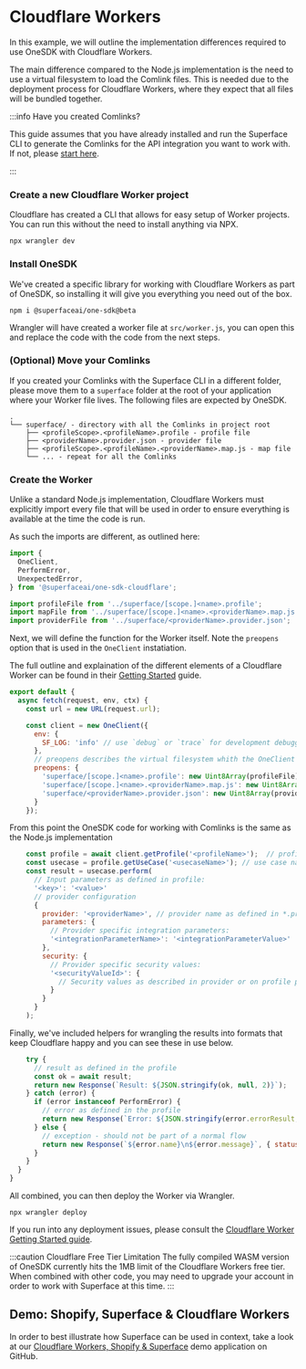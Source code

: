 # Cloudflare Workers

In this example, we will outline the implementation differences required to use OneSDK with Cloudflare Workers.

The main difference compared to the Node.js implementation is the need to use a virtual filesystem to load the Comlink files. This is needed due to the deployment process for Cloudflare Workers, where they expect that all files will be bundled together.

:::info Have you created Comlinks?

This guide assumes that you have already
installed and run the Superface CLI to generate the Comlinks for the API
integration you want to work with. If not, please [start
here](../introduction/quick-start-sdk).

:::

<div class="count-steps-h3">

### Create a new Cloudflare Worker project

Cloudflare has created a CLI that allows for easy setup of Worker projects. You can run this without the need to install anything via NPX.

```shell
npx wrangler dev
```

### Install OneSDK

We've created a specific library for working with Cloudflare Workers as part of OneSDK, so installing it will give you everything you need out of the box.

```shell
npm i @superfaceai/one-sdk@beta
```

Wrangler will have created a worker file at `src/worker.js`, you can open this and replace the code with the code from the next steps.

### (Optional) Move your Comlinks

If you created your Comlinks with the Superface CLI in a different folder, please move them to a `superface` folder at the root of your application where your Worker file lives. The following files are expected by OneSDK.

```text
.
└── superface/ - directory with all the Comlinks in project root
    ├── <profileScope>.<profileName>.profile - profile file
    ├── <providerName>.provider.json - provider file
    ├── <profileScope>.<profileName>.<providerName>.map.js - map file
    └── ... - repeat for all the Comlinks
```

### Create the Worker

Unlike a standard Node.js implementation, Cloudflare Workers must explicitly import every file that will be used in order to ensure everything is available at the time the code is run.

As such the imports are different, as outlined here:

```js
import {
  OneClient,
  PerformError,
  UnexpectedError,
} from '@superfaceai/one-sdk-cloudflare';

import profileFile from '../superface/[scope.]<name>.profile';
import mapFile from '../superface/[scope.]<name>.<providerName>.map.js';
import providerFile from '../superface/<providerName>.provider.json';
```

Next, we will define the function for the Worker itself. Note the `preopens` option that is used in the `OneClient` instatiation.

The full outline and explaination of the different elements of a Cloudflare Worker can be found in their [Getting Started](https://developers.cloudflare.com/workers/get-started/guide/) guide.

```js {10-14}
export default {
  async fetch(request, env, ctx) {
    const url = new URL(request.url);

    const client = new OneClient({
      env: {
        SF_LOG: 'info' // use `debug` or `trace` for development debugging
      },
      // preopens describes the virtual filesystem whith the OneClient file convention mapped to assets
      preopens: {
        'superface/[scope.]<name>.profile': new Uint8Array(profileFile),
        'superface/[scope.]<name>.<providerName>.map.js': new Uint8Array(mapFile),
        'superface/<providerName>.provider.json': new Uint8Array(providerFile)
      }
    });
```

From this point the OneSDK code for working with Comlinks is the same as the Node.js implementation

```js
    const profile = await client.getProfile('<profileName>');  // profile id as defined in *.profile
    const usecase = profile.getUseCase('<usecaseName>'); // use case name as defined in the profile
    const result = usecase.perform(
      // Input parameters as defined in profile:
      '<key>': '<value>'
      // provider configuration
      {
        provider: '<providerName>', // provider name as defined in *.provider.json
        parameters: {
          // Provider specific integration parameters:
          '<integrationParameterName>': '<integrationParameterValue>'
        },
        security: {
          // Provider specific security values:
          '<securityValueId>': {
            // Security values as described in provider or on profile page
          }
        }
      }
    );
```

Finally, we've included helpers for wrangling the results into formats that keep Cloudflare happy and you can see these in use below.

```js
    try {
      // result as defined in the profile
      const ok = await result;
      return new Response(`Result: ${JSON.stringify(ok, null, 2)}`);
    } catch (error) {
      if (error instanceof PerformError) {
        // error as defined in the profile
        return new Response(`Error: ${JSON.stringify(error.errorResult, null, 2)}`, { status: 400 });
      } else {
        // exception - should not be part of a normal flow
        return new Response(`${error.name}\n${error.message}`, { status: 500 });
      }
    }
  }
}
```

All combined, you can then deploy the Worker via Wrangler.

```shell
npx wrangler deploy
```

If you run into any deployment issues, please consult the [Cloudflare Worker Getting Started guide](https://developers.cloudflare.com/workers/get-started/guide).

</div>

:::caution Cloudflare Free Tier Limitation
The fully compiled WASM version of OneSDK currently hits the 1MB limit of the Cloudflare Workers free tier. When combined with other code, you may need to upgrade your account in order to work with Superface at this time.
:::

## Demo: Shopify, Superface & Cloudflare Workers

In order to best illustrate how Superface can be used in context, take a look at our [Cloudflare Workers, Shopify & Superface](https://github.com/superfaceai/demo-cloudflare-shopify/tree/main) demo application on GitHub.
